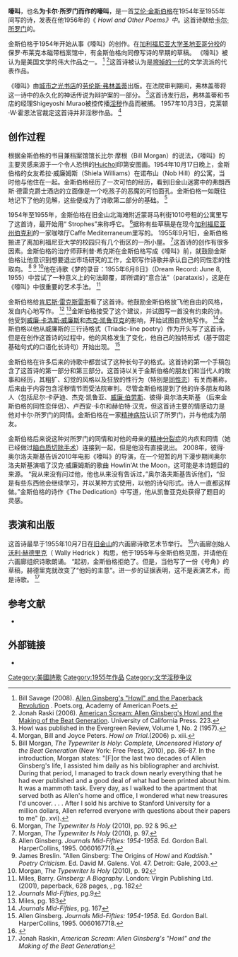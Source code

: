 {{Infobox poem|name=嚎叫|first=|genre=|subject=<!-- Subject(/s)                                 -->|series=<!-- Series (if any)                             -->|language=[[英语|英语]]|country=[[美国|美国]]|cover_artist=<!-- Cover Artist                                -->|illustrator=<!-- Illustrator used consistently throughout
                            (where illustrations are a major feature)   -->|written=1955|image=Howl and Other Poems (first edition).jpg|translator=<!-- Translator(s), if original not in English   -->|original_title_lang=<!-- ISO 639-2 language code for original title, e.g. "fr" for French -->|original_title=Howl|author=[[艾伦·金斯伯格|艾伦·金斯伯格]]|subtitle=<!-- Subtitle or descriptor                      -->|caption=《嚎叫和其他诗歌》1956年首版|image_size=|form=<!-- Form (i.e. Sonnet, Quatrain, Ode...etc)     -->}}'''嚎叫'''，也名'''为卡尔·所罗门而作的嚎叫'''，是一首[[艾伦·金斯堡|艾伦·金斯伯格]]在1954年至1955年间写的诗，发表在他1956年的《 ''Howl and Other Poems》中''。这首诗献给[[卡尔·所罗门|卡尔·所罗门]]的。

金斯伯格于1954年开始从事《嚎叫》的创作。在[[聖地牙哥加利福尼亞大學|加利福尼亚大学圣地亚哥分校]]的保罗·布莱克本磁带档案馆中，有金斯伯格向同僚写诗的早期的草稿。 《嚎叫》被认为是美国文学的伟大作品之一。 <ref name="Savage">Bill Savage (2008). [http://www.poets.org/viewmedia.php/prmMID/20201 Allen Ginsberg's "Howl" and the Paperback Revolution] {{WebCite|url=https://www.webcitation.org/610J2MtiY?url=http://www.poets.org/viewmedia.php/prmMID/20201 |date=20110817111449 |dateformat=iso }}. Poets.org, Academy of American Poets.</ref> <ref>Jonah Raski (2006). [[iarchive:americanscreamal0000rask/page/223|American Scream: Allen Ginsberg's Howl and the Making of the Beat Generation]]. University of California Press. 223.</ref>这首诗被认为是[[垮掉的一代|垮掉的一代]]的文学流派的代表作品。 

《嚎叫》由[[城市之光書店|城市之光书店]]的[[劳伦斯·弗林盖蒂|劳伦斯·弗林盖蒂]]出版。在法院审判期间，弗林盖蒂将这一诗中的永久化的神话传说为辩护案的一部分。 <ref>Howl was published in the Evergreen Review, Volume 1, No. 2 (1957).</ref>这首诗发行后，弗林盖蒂和书店的经理Shigeyoshi Murao被控传播[[淫秽|淫秽]]作品而被捕。 1957年10月3日，克莱顿·W·霍恩法官裁定这首诗并非淫秽作品。 <ref name="Morgan">Morgan, Bill and Joyce Peters. ''Howl on Trial''.(2006) p. xiii.</ref>

== 创作过程 ==
根据金斯伯格的书目兼档案馆馆长比尔·摩根（Bill Morgan）的说法，《嚎叫》的主要灵感来源于一个令人恐惧的[[Huichol|Huichol]]印第安图画。1954年10月17日晚上，金斯伯格的女友希拉·威廉姆斯（Shiela Williams）在诺布山（Nob Hill）的公寓，当时他与他住在一起。金斯伯格经历了一次可怕的经历，看到旧金山迷雾中的弗朗西斯·德雷克爵士酒店的立面像是一个吃孩子的恶魔的可怕面孔。金斯伯格一如既往地记下了他的见解，这些便成为了诗歌第二部分的基础。 <ref>Bill Morgan, ''The Typewriter Is Holy: Complete, Uncensored History of the Beat Generation'' (New York: Free Press, 2010), pp. 86-87. In the introduction, Morgan states: "[F]or the last two decades of Allen Ginsberg's life, I assisted him daily as his bibliographer and archivist. During that period, I managed to track down nearly everything that he had ever published and a good deal of what had been printed about him. It was a mammoth task. Every day, as I walked to the apartment that served both as Allen's home and office, I wondered what new treasures I'd uncover. . . . After I sold his archive to Stanford University for a million dollars, Allen referred everyone with questions about their papers to me" (p. xvi).</ref>

1954年至1955年，金斯伯格在旧金山北海滩附近蒙哥马利街1010号租的公寓里写了这首诗，最开始用“ Strophes”来称呼它。 <ref>Morgan, ''The Typewriter Is Holy'' (2010), pp. 92 & 96.</ref>据称有些草稿是在现今[[伯克利_(加利福尼亞州)|加利福尼亚州伯克利]]的一家咖啡厅Caffe Mediterraneum里写的。 1955年9月1日，金斯伯格搬进了离加利福尼亚大学的校园只有几个街区的一所小屋。 <ref>Morgan, ''The Typewriter Is Holy'' (2010), p. 97.</ref>这首诗的创作有很多因素。金斯伯格的治疗师菲利普·希克斯在金斯伯格写成《嚎叫》前，就鼓励金斯伯格让他意识到想要退出市场研究的工作，全职写作诗歌并承认自己的同性恋的性取向。 <ref name="JournalsMidFifties7">Allen Ginsberg. ''Journals Mid-Fifties: 1954-1958''. Ed. Gordon Ball. HarperCollins, 1995. 0060167718.</ref> <ref name="Breslin">James Breslin. "Allen Ginsberg: The Origins of ''Howl'' and ''Kaddish.''" ''Poetry Criticism''. Ed. David M. Galens. Vol. 47. Detroit: Gale, 2003.</ref> <ref>Morgan, ''The Typewriter Is Holy'' (2010), p. 92</ref>他在诗歌《梦的录音：1955年6月8日》（Dream Record: June 8, 1955）中尝试了一种意义上的句法颠覆，即所谓的“意合法”（parataxis），这是在《嚎叫》中很重要的艺术手法。  <ref>Miles, Barry. ''Ginsberg: A Biography''. London: Virgin Publishing Ltd. (2001), paperback, 628 pages, {{ISBN|0-7535-0486-3}}, pg. 182</ref>

金斯伯格给[[肯尼斯·雷克斯雷斯|肯尼斯·雷克斯雷斯]]看了这首诗。他鼓励金斯伯格放飞他自由的风格，发自内心地写作。 <ref>''Journals Mid-Fifties'', pg.9</ref> <ref name="Miles183">Miles, pg. 183</ref>金斯伯格接受了这个建议，并试图写一首没有约束的诗。他受到[[威廉·卡洛斯·威廉斯|威廉·卡洛斯·威廉斯]]和[[傑克·凱魯亞克|杰克·凯鲁亚克]]的影响，开始试图自然地写作。  <ref>''Journals Mid-Fifties'', pg. 167</ref>金斯伯格以他从威廉斯的三行诗格式（Triadic-line poetry）作为开头写了这首诗，但是在创作这首诗的过程中，他的风格发生了变化，他自己的独特形式（基于固定基础句式的口语化长诗句）开始出现。 <ref name="JournalsMidFifties7">Allen Ginsberg. ''Journals Mid-Fifties: 1954-1958''. Ed. Gordon Ball. HarperCollins, 1995. 0060167718.</ref> 

金斯伯格在许多后来的诗歌中都尝试了这种长句子的格式。这首诗的第一个手稿包含了这首诗的第一部分和第三部分。这首诗以关于金斯伯格的朋友们和当代人的故事和经历，其粗犷、幻觉的风格以及狂放的性行为（特别是[[同性戀|同性恋]]）有关而著称，后来由于内容包含淫秽情节而受法院审判。尽管金斯伯格提到了他的许多朋友和熟人（包括尼尔·卡萨迪、杰克·凯鲁亚、[[威廉·柏洛茲|威廉·伯劳斯]]、彼得·奥尔洛夫斯基 （后来金斯伯格的同性恋伴侣）、卢西安·卡尔和赫伯特·汉克，但这首诗主要的情感动力是他对卡尔·所罗门的同情。金斯伯格在一家[[精神病院|精神病院]]认识了所罗门，并与他成为朋友。

金斯伯格后来说这种对所罗门的同情和对他的母亲的[[精神分裂症|精神分裂症]]的内疚和同情（她已经做过[[脑白质切除术|脑白质切除手术]]）连接到一起，但是他没有直接说出。 2008年，彼得·奥尔洛夫斯基告诉2010年电影《嚎叫》的导演，在一个短暂的月下漫步期间奥尔洛夫斯基演唱了汉克·威廉姆斯的歌曲 Howlin'At the Moon，这可能是本诗题目的来源。 “我从来没有问过他，他也从来没有告诉过，”奥尔洛夫斯基告诉他们，“但是有些东西他会继续学习，并以某种方式使用，以他的诗句形式。诗人一直都这样做。”金斯伯格的诗作《The Dedication》中写道，他从凯鲁亚克处获得了题目的灵感。

== 表演和出版 ==
这首诗最早于1955年10月7日在[[旧金山|旧金山]]的六画廊诗歌艺术节举行。 <ref>{{Cite web |url=http://www.sfgate.com/cgi-bin/article.cgi?f=%2Fc%2Fa%2F2005%2F10%2F04%2FDDGKPF12031.DTL |title=Heidi Benson, "''Howl''", ''San Francisco Chronicle", October 4, 2005'' |access-date=2021-08-27 |archive-date=2012-03-05 |archive-url=https://web.archive.org/web/20120305075818/http://www.sfgate.com/cgi-bin/article.cgi?f=%2Fc%2Fa%2F2005%2F10%2F04%2FDDGKPF12031.DTL |dead-url=no }}</ref>六画廊创始人[[沃利·赫德里克|沃利·赫德里克]]（ Wally Hedrick ）构思，他于1955年与金斯伯格见面，并请他在六画廊组织诗歌朗诵。 “起初，金斯伯格拒绝了。但是，当他写了一份《号角》的草稿，赫德里克就改变了“他妈的主意”。进一步的证据表明，这不是表演艺术，而是诗歌。 <ref name="raskin">Jonah Raskin, ''American Scream: Allen Ginsberg's "Howl" and the Making of the Beat Generation''</ref>

== 参考文献 ==
{{Reflist|30em}}

*

== 外部链接 ==

*

[[Category:美國詩歌|Category:美國詩歌]]
[[Category:1955年作品|Category:1955年作品]]
[[Category:文学淫秽争议|Category:文学淫秽争议]]